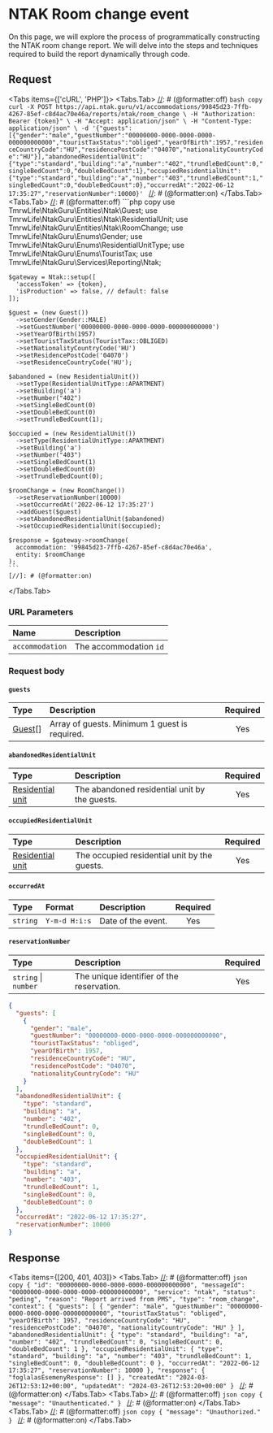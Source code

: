 
# NTAK Room change event

On this page, we will explore the process of programmatically constructing the NTAK room change report.
We will delve into the steps and techniques required to build the report dynamically through code.

## Request

<Protocol method="POST" path="/v1/accommodations/{accommodation}/reports/ntak/room_change" />

<Tabs items={['cURL', 'PHP']}>
  <Tabs.Tab>
    [//]: # (@formatter:off)
    ```bash copy
    curl -X POST https://api.ntak.guru/v1/accommodations/99845d23-7ffb-4267-85ef-c8d4ac70e46a/reports/ntak/room_change \
      -H "Authorization: Bearer {token}" \
      -H "Accept: application/json" \
      -H "Content-Type: application/json" \
      -d '{"guests":[{"gender":"male","guestNumber":"00000000-0000-0000-0000-000000000000","touristTaxStatus":"obliged","yearOfBirth":1957,"residenceCountryCode":"HU","residencePostCode":"04070","nationalityCountryCode":"HU"}],"abandonedResidentialUnit":{"type":"standard","building":"a","number":"402","trundleBedCount":0,"singleBedCount":0,"doubleBedCount":1},"occupiedResidentialUnit":{"type":"standard","building":"a","number":"403","trundleBedCount":1,"singleBedCount":0,"doubleBedCount":0},"occurredAt":"2022-06-12 17:35:27","reservationNumber":10000}'
    ```
    [//]: # (@formatter:on)
  </Tabs.Tab>
  <Tabs.Tab>
    [//]: # (@formatter:off)
    ```php copy
    use TmrwLife\NtakGuru\Entities\Ntak\Guest;
    use TmrwLife\NtakGuru\Entities\Ntak\ResidentialUnit;
    use TmrwLife\NtakGuru\Entities\Ntak\RoomChange;
    use TmrwLife\NtakGuru\Enums\Gender;
    use TmrwLife\NtakGuru\Enums\ResidentialUnitType;
    use TmrwLife\NtakGuru\Enums\TouristTax;
    use TmrwLife\NtakGuru\Services\Reporting\Ntak;

    $gateway = Ntak::setup([
      'accessToken' => {token},
      'isProduction' => false, // default: false
    ]);

    $guest = (new Guest())
      ->setGender(Gender::MALE)
      ->setGuestNumber('00000000-0000-0000-0000-000000000000')
      ->setYearOfBirth(1957)
      ->setTouristTaxStatus(TouristTax::OBLIGED)
      ->setNationalityCountryCode('HU')
      ->setResidencePostCode('04070')
      ->setResidenceCountryCode('HU');

    $abandoned = (new ResidentialUnit())
      ->setType(ResidentialUnitType::APARTMENT)
      ->setBuilding('a')
      ->setNumber("402")
      ->setSingleBedCount(0)
      ->setDoubleBedCount(0)
      ->setTrundleBedCount(1);

    $occupied = (new ResidentialUnit())
      ->setType(ResidentialUnitType::APARTMENT)
      ->setBuilding('a')
      ->setNumber("403")
      ->setSingleBedCount(1)
      ->setDoubleBedCount(0)
      ->setTrundleBedCount(0);

    $roomChange = (new RoomChange())
      ->setReservationNumber(10000)
      ->setOccurredAt('2022-06-12 17:35:27')
      ->addGuest($guest)
      ->setAbandonedResidentialUnit($abandoned)
      ->setOccupiedResidentialUnit($occupied);

    $response = $gateway->roomChange(
      accommodation: '99845d23-7ffb-4267-85ef-c8d4ac70e46a',
      entity: $roomChange
    );
    ```
    [//]: # (@formatter:on)
  </Tabs.Tab>
</Tabs>

### URL Parameters

| Name            | Description            |
|:----------------|:-----------------------|
| `accommodation` | The accommodation `id` |

### Request body

#### `guests`

| Type                                       | Description                                   | Required |
|:-------------------------------------------|:----------------------------------------------|:--------:|
| [Guest](/terminology/ntak-objects#guest)[] | Array of guests. Minimum 1 guest is required. |   Yes    |

#### `abandonedResidentialUnit`

| Type                                                           | Description                                   | Required |
|:---------------------------------------------------------------|:----------------------------------------------|:--------:|
| [Residential unit](/terminology/ntak-objects#residential-unit) | The abandoned residential unit by the guests. |   Yes    |

#### `occupiedResidentialUnit`

| Type                                                           | Description                                  | Required |
|:---------------------------------------------------------------|:---------------------------------------------|:--------:|
| [Residential unit](/terminology/ntak-objects#residential-unit) | The occupied residential unit by the guests. |   Yes    |

#### `occurredAt`

| Type     | Format        | Description        | Required |
|:---------|:--------------|:-------------------|:--------:|
| `string` | `Y-m-d H:i:s` | Date of the event. |   Yes    |

#### `reservationNumber`

| Type                 | Description                               | Required |
|:---------------------|:------------------------------------------|:--------:|
| `string` \| `number` | The unique identifier of the reservation. |   Yes    |

[//]: # (@formatter:off)
```json copy
{
  "guests": [
    {
      "gender": "male",
      "guestNumber": "00000000-0000-0000-0000-000000000000",
      "touristTaxStatus": "obliged",
      "yearOfBirth": 1957,
      "residenceCountryCode": "HU",
      "residencePostCode": "04070",
      "nationalityCountryCode": "HU"
    }
  ],
  "abandonedResidentialUnit": {
    "type": "standard",
    "building": "a",
    "number": "402",
    "trundleBedCount": 0,
    "singleBedCount": 0,
    "doubleBedCount": 1
  },
  "occupiedResidentialUnit": {
    "type": "standard",
    "building": "a",
    "number": "403",
    "trundleBedCount": 1,
    "singleBedCount": 0,
    "doubleBedCount": 0
  },
  "occurredAt": "2022-06-12 17:35:27",
  "reservationNumber": 10000
}
```
[//]: # (@formatter:on)

## Response

<Tabs items={[200, 401, 403]}>
  <Tabs.Tab>
    [//]: # (@formatter:off)
    ```json copy
    {
      "id": "00000000-0000-0000-0000-000000000000",
      "messageId": "00000000-0000-0000-0000-000000000000",
      "service": "ntak",
      "status": "peding",
      "reason": "Report arrived from PMS",
      "type": "room_change",
      "context": {
        "guests": [
          {
            "gender": "male",
            "guestNumber": "00000000-0000-0000-0000-000000000000",
            "touristTaxStatus": "obliged",
            "yearOfBirth": 1957,
            "residenceCountryCode": "HU",
            "residencePostCode": "04070",
            "nationalityCountryCode": "HU"
          }
        ],
        "abandonedResidentialUnit": {
          "type": "standard",
          "building": "a",
          "number": "402",
          "trundleBedCount": 0,
          "singleBedCount": 0,
          "doubleBedCount": 1
        },
        "occupiedResidentialUnit": {
          "type": "standard",
          "building": "a",
          "number": "403",
          "trundleBedCount": 1,
          "singleBedCount": 0,
          "doubleBedCount": 0
        },
        "occurredAt": "2022-06-12 17:35:27",
        "reservationNumber": 10000
      },
      "response": {
        "foglalasEsemenyResponse": []
      },
      "createdAt": "2024-03-26T12:53:12+00:00",
      "updatedAt": "2024-03-26T12:53:20+00:00"
    }
    ```
    [//]: # (@formatter:on)
  </Tabs.Tab>
  <Tabs.Tab>
    [//]: # (@formatter:off)
    ```json copy
    {
      "message": "Unauthenticated."
    }
    ```
    [//]: # (@formatter:on)
  </Tabs.Tab>
  <Tabs.Tab>
    [//]: # (@formatter:off)
    ```json copy
    {
      "message": "Unauthorized."
    }
    ```
    [//]: # (@formatter:on)
  </Tabs.Tab>
</Tabs>